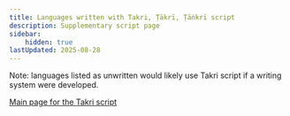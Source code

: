 ```yaml
---
title: Languages written with Takri, Ṭākrī, Ṭāṅkrī script
description: Supplementary script page
sidebar:
    hidden: true
lastUpdated: 2025-08-28
---
```



Note: languages listed as unwritten would likely use Takri script if a writing system were developed.

<WsList script='Takr' />

[Main page for the Takri script](/scrlang/script-takr)

